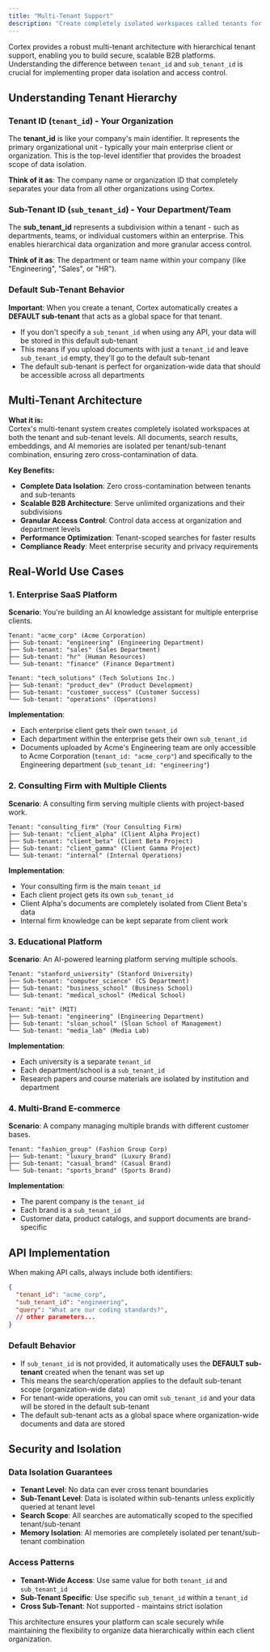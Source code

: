 ```yaml
---
title: "Multi-Tenant Support"
description: "Create completely isolated workspaces called tenants for secure, scalable B2B platforms that serve many organizations without cross-contamination of data."
---
```


Cortex provides a robust multi-tenant architecture with hierarchical tenant support, enabling you to build secure, scalable B2B platforms. Understanding the difference between `tenant_id` and `sub_tenant_id` is crucial for implementing proper data isolation and access control.

## Understanding Tenant Hierarchy

### Tenant ID (`tenant_id`) - Your Organization
The **tenant_id** is like your company's main identifier. It represents the primary organizational unit - typically your main enterprise client or organization. This is the top-level identifier that provides the broadest scope of data isolation.

**Think of it as**: The company name or organization ID that completely separates your data from all other organizations using Cortex.

### Sub-Tenant ID (`sub_tenant_id`) - Your Department/Team
The **sub_tenant_id** represents a subdivision within a tenant - such as departments, teams, or individual customers within an enterprise. This enables hierarchical data organization and more granular access control.

**Think of it as**: The department or team name within your company (like "Engineering", "Sales", or "HR").

### Default Sub-Tenant Behavior
**Important**: When you create a tenant, Cortex automatically creates a **DEFAULT sub-tenant** that acts as a global space for that tenant. 

- If you don't specify a `sub_tenant_id` when using any API, your data will be stored in this default sub-tenant
- This means if you upload documents with just a `tenant_id` and leave `sub_tenant_id` empty, they'll go to the default sub-tenant
- The default sub-tenant is perfect for organization-wide data that should be accessible across all departments

## Multi-Tenant Architecture

**What it is:**  
Cortex's multi-tenant system creates completely isolated workspaces at both the tenant and sub-tenant levels. All documents, search results, embeddings, and AI memories are isolated per tenant/sub-tenant combination, ensuring zero cross-contamination of data.

**Key Benefits:**
- **Complete Data Isolation**: Zero cross-contamination between tenants and sub-tenants
- **Scalable B2B Architecture**: Serve unlimited organizations and their subdivisions
- **Granular Access Control**: Control data access at organization and department levels
- **Performance Optimization**: Tenant-scoped searches for faster results
- **Compliance Ready**: Meet enterprise security and privacy requirements

## Real-World Use Cases

### 1. Enterprise SaaS Platform

**Scenario**: You're building an AI knowledge assistant for multiple enterprise clients.

```
Tenant: "acme_corp" (Acme Corporation)
├── Sub-tenant: "engineering" (Engineering Department)
├── Sub-tenant: "sales" (Sales Department)
├── Sub-tenant: "hr" (Human Resources)
└── Sub-tenant: "finance" (Finance Department)

Tenant: "tech_solutions" (Tech Solutions Inc.)
├── Sub-tenant: "product_dev" (Product Development)
├── Sub-tenant: "customer_success" (Customer Success)
└── Sub-tenant: "operations" (Operations)
```

**Implementation**:
- Each enterprise client gets their own `tenant_id`
- Each department within the enterprise gets their own `sub_tenant_id`
- Documents uploaded by Acme's Engineering team are only accessible to Acme Corporation (`tenant_id: "acme_corp"`) and specifically to the Engineering department (`sub_tenant_id: "engineering"`)

### 2. Consulting Firm with Multiple Clients

**Scenario**: A consulting firm serving multiple clients with project-based work.

```
Tenant: "consulting_firm" (Your Consulting Firm)
├── Sub-tenant: "client_alpha" (Client Alpha Project)
├── Sub-tenant: "client_beta" (Client Beta Project)
├── Sub-tenant: "client_gamma" (Client Gamma Project)
└── Sub-tenant: "internal" (Internal Operations)
```

**Implementation**:
- Your consulting firm is the main `tenant_id`
- Each client project gets its own `sub_tenant_id`
- Client Alpha's documents are completely isolated from Client Beta's data
- Internal firm knowledge can be kept separate from client work

### 3. Educational Platform

**Scenario**: An AI-powered learning platform serving multiple schools.

```
Tenant: "stanford_university" (Stanford University)
├── Sub-tenant: "computer_science" (CS Department)
├── Sub-tenant: "business_school" (Business School)
└── Sub-tenant: "medical_school" (Medical School)

Tenant: "mit" (MIT)
├── Sub-tenant: "engineering" (Engineering Department)
├── Sub-tenant: "sloan_school" (Sloan School of Management)
└── Sub-tenant: "media_lab" (Media Lab)
```

**Implementation**:
- Each university is a separate `tenant_id`
- Each department/school is a `sub_tenant_id`
- Research papers and course materials are isolated by institution and department

### 4. Multi-Brand E-commerce

**Scenario**: A company managing multiple brands with different customer bases.

```
Tenant: "fashion_group" (Fashion Group Corp)
├── Sub-tenant: "luxury_brand" (Luxury Brand)
├── Sub-tenant: "casual_brand" (Casual Brand)
└── Sub-tenant: "sports_brand" (Sports Brand)
```

**Implementation**:
- The parent company is the `tenant_id`
- Each brand is a `sub_tenant_id`
- Customer data, product catalogs, and support documents are brand-specific

## API Implementation

When making API calls, always include both identifiers:

```json
{
  "tenant_id": "acme_corp",
  "sub_tenant_id": "engineering",
  "query": "What are our coding standards?",
  // other parameters...
}
```

### Default Behavior
- If `sub_tenant_id` is not provided, it automatically uses the **DEFAULT sub-tenant** created when the tenant was set up
- This means the search/operation applies to the default sub-tenant scope (organization-wide data)
- For tenant-wide operations, you can omit `sub_tenant_id` and your data will be stored in the default sub-tenant
- The default sub-tenant acts as a global space where organization-wide documents and data are stored

## Security and Isolation

### Data Isolation Guarantees
- **Tenant Level**: No data can ever cross tenant boundaries
- **Sub-Tenant Level**: Data is isolated within sub-tenants unless explicitly queried at tenant level
- **Search Scope**: All searches are automatically scoped to the specified tenant/sub-tenant
- **Memory Isolation**: AI memories are completely isolated per tenant/sub-tenant combination

### Access Patterns
- **Tenant-Wide Access**: Use same value for both `tenant_id` and `sub_tenant_id`
- **Sub-Tenant Specific**: Use specific `sub_tenant_id` within a `tenant_id`
- **Cross Sub-Tenant**: Not supported - maintains strict isolation

This architecture ensures your platform can scale securely while maintaining the flexibility to organize data hierarchically within each client organization.
